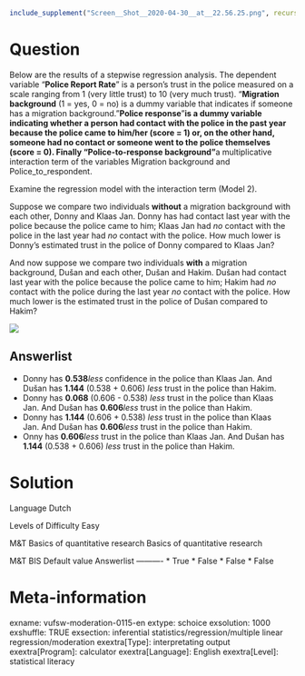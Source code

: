 ```r
include_supplement("Screen__Shot__2020-04-30__at__22.56.25.png", recursive = TRUE)
```

Question
========
Below are the results of a stepwise regression analysis. The dependent variable "**Police Report Rate**" is a person's trust in the police measured on a scale ranging from 1 (very little trust) to 10 (very much trust). "**Migration background** (1 = yes, 0 = no) is a dummy variable that indicates if someone has a migration background. "**Police response**"**is a dummy variable indicating whether a person had contact with the police in the past year because the police came to him/her (score = 1) or, on the other hand, someone had no contact or someone went to the police themselves (score = 0). Finally "**Police-to-response background**"**a multiplicative interaction term of the variables Migration background and Police_to_respondent.  
  
Examine the regression model with the interaction term (Model 2).  
  
Suppose we compare two individuals **without** a migration background with each other, Donny and Klaas Jan. Donny has had contact last year with the police because the police came to him; Klaas Jan had *no* contact with the police in the last year had *no* contact with the police. How much lower is Donny's estimated trust in the police of Donny compared to Klaas Jan?  
  
And now suppose we compare two individuals **with** a migration background, Dušan and each other, Dušan and Hakim. Dušan had contact last year with the police because the police came to him; Hakim had *no* contact with the police during the last year *no* contact with the police. How much lower is the estimated trust in the police of Dušan compared to Hakim?  
  
![](Screen__Shot__2020-04-30__at__22.56.25.png)

Answerlist
----------
* Donny has **0.538***less* confidence in the police than Klaas Jan. And Dušan has **1.144** (0.538 + 0.606) *less* trust in the police than Hakim.
* Donny has **0.068** (0.606 - 0.538) *less* trust in the police than Klaas Jan. And Dušan has **0.606***less* trust in the police than Hakim.
* Donny has **1.144** (0.606 + 0.538) *less* trust in the police than Klaas Jan. And Dušan has **0.606***less* trust in the police than Hakim.
* Onny has **0.606***less* trust in the police than Klaas Jan. And Dušan has **1.144** (0.538 + 0.606) *less* trust in the police than Hakim.

Solution
========

Language Dutch

Levels of Difficulty Easy

M&T Basics of quantitative research Basics of quantitative research

M&T BIS Default value
Answerlist
----------
* True
* False
* False
* False

Meta-information
================
exname: vufsw-moderation-0115-en
extype: schoice
exsolution: 1000
exshuffle: TRUE
exsection: inferential statistics/regression/multiple linear regression/moderation
exextra[Type]: interpretating output
exextra[Program]: calculator
exextra[Language]: English
exextra[Level]: statistical literacy

